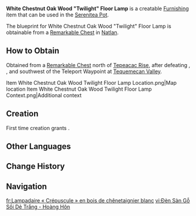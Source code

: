{{Furnishing Infobox
|id             = 360455
|image          = Item White Chestnut Oak Wood "Twilight" Floor Lamp.png
|category       = Landscape
|subcategory    = Lighting
|quality        = 3
|adeptal_energy = 60
|load           = 85
|reduced_load   = 85
|description    = A floor lamp shaped like a water droplet, constructed with a sturdy "White Chestnut Oak Wood" frame, commonly placed within the [["People of the Springs"]] to provide supplementary lighting.<br>Compared to lighting fixtures in other regions, the lamps in the "People of the Springs" are adjusted to emit a softer and more delicate light. It is said that this is because the chief believes that a softer, warmer lighting environment helps to slow down the pace of life. And a slower, more relaxed lifestyle is key to truly enjoying a holiday.
|blueprint      = Remarkable Chest
}}
'''White Chestnut Oak Wood "Twilight" Floor Lamp''' is a creatable [[Furnishing]] item that can be used in the [[Serenitea Pot]].

The blueprint for White Chestnut Oak Wood "Twilight" Floor Lamp is obtainable from a [[Remarkable Chest]] in [[Natlan]].

==How to Obtain==
Obtained from a [[Remarkable Chest]] north of [[Tepeacac Rise]], after defeating {{Enemy|Forged Sand Shieldbreaker|x=1}}, {{Enemy|Forged Sand Interrogator|x=1}}, and {{Enemy|Tepetlisaurus|x=2}} southwest of the Teleport Waypoint at [[Tequemecan Valley]].
<gallery>
Item White Chestnut Oak Wood Twilight Floor Lamp Location.png|Map location
Item White Chestnut Oak Wood Twilight Floor Lamp Context.png|Additional context
</gallery>

==Creation==
First time creation grants {{Item|Trust|24|x=60}}.
{{Recipe
|type = Creation
|time = 14h
|White Chestnut Oak Wood = 6
|Iron Chunk = 2
|sort = White Chestnut Oak Wood;Iron Chunk
}}
<!---
==Furnishing Sets==
{{Craft Usage}}
--->
==Other Languages==
{{Other Languages
|en       = White Chestnut Oak Wood "Twilight" Floor Lamp
|zhs      = 白栗栎木「幽暮」地灯
|zhs_rm   = 
|zht      = 白栗櫟木「幽暮」地燈
|zht_rm   = 
|zh_tl    = 
|ja       = ホワイトオーク材「薄暗い夕暮れ」フロアランプ
|ja_rm    = Howaito Ooku-zai "Usugurai Yuugure" Furoa Ranpu
|ja_tl    = White Oak Wood "Dim Twilight" Floor Lamp
|ko       = 하얀참나무 「황혼」 바닥 조명
|ko_tl    = 
|es       = Linterna de suelo acogedora de madera de {{Not a Typo|fa|gácea}} blanca
|es_tl    = Cozy White Beech Wood Floor Lamp
|fr       = Lampadaire « Crépuscule » en bois de chênetaignier blanc
|fr_tl    = White Chestnut Oak Wood "Twilight" Street Lamp
|ru       = Напольный светильник из древесины белокаштанного дуба «Сумерки»
|ru_tl    = 
|th       = โคมไฟตั้งพื้น "สนธยา" จากไม้โอ๊กเกาลัดขาว
|th_rm    = 
|th_tl    = 
|vi       = Đèn Sàn Gỗ Sồi Dẻ Trắng - Hoàng Hôn
|vi_tl    = 
|de       = Stehlampe aus Kastanieneichenholz &ndash; „Dämmerlicht“
|de_tl    = Chestnut Oak Wood Floor Lamp &ndash; "Twilight"
|id       = Lampu Lantai "Senja" White Chestnut Oak Wood
|id_tl    = White Chestnut Oak Wood "Dusk" Floor Lamp
|pt       = Abajur "Crepúsculo" de Madeira de Carvalho Branco
|pt_tl    = 
|tr       = Beyaz Kestane Meşesi "Alacakaranlık" Lambaderi
|tr_tl    = 
|it       = Lampada da terra in legno di quercia bianca Crepuscolo
|it_tl    = 
}}

==Change History==
{{Change History|5.0}}

==Navigation==
{{Furnishing Navbox|exterior}}

[[fr:Lampadaire « Crépuscule » en bois de chênetaignier blanc]]
[[vi:Đèn Sàn Gỗ Sồi Dẻ Trắng - Hoàng Hôn]]